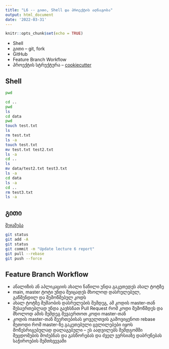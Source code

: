 ```yaml
---
title: "L6 -- გითი, Shell და პროექტის აღნაგობა"
output: html_document
date: '2022-03-31'
---
```


```r
knitr::opts_chunk$set(echo = TRUE)
```

* Shell
* გითი -- git, fork 
* GitHub
* Feature Branch Workflow
* პროექტის სტრუქტურა -- [cookiecutter](https://github.com/lazappi/cookiecutter-r-analysis) 


## Shell 

```bash
pwd

cd ..
pwd
ls 
cd data
pwd
touch test.txt
ls
rm test.txt
ls -a
touch test.txt 
mv test.txt test2.txt
ls -a
cd ..
ls
mv data/test2.txt test3.txt
ls -a
cd data
ls -a
cd ..
rm test3.txt
ls -a
```

## გითი

[შეჯამება](https://education.github.com/git-cheat-sheet-education.pdf)

```bash
git status
git add -A
git status
git commit -m "Update lecture 6 report"
git pull --rebase
git push --force
```

## Feature Branch Workflow

* ანალიზის ან აპლიკაციის ახალი ნაწილი უნდა გაკეთედეს ახალ ტოტზე
* main, master ტოტი უნდა შეიცადეს მხოლოდ დასრულებულ, გაწმენდილ და შემოწმებულ კოდს
* ახალ ტოტზე მუშაობის დასრულების შემდეგ, ამ კოდის master-თან შესაერთებლად უნდა გავხსნათ Pull Request რომ კოდი შემოწმდეს და მხოლოდ ამის შემდეგ შევაერთოთ კოდი master-თან
* კოდის master-თან შეერთებისას ყოველთვის გამოვიყენოთ rebase მეთოდი რომ master-ზე გაკეთებული ცვლილებები იყოს მოწესრიგებულად დალაგებული -- ეს აადვილებს შემდგომში შეცდომების მოძებნას და გასწორებას და ძველ ვერსიაზე დაბრუნებას საჭიროების შემთხვევაში
